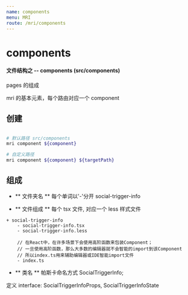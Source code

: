 ```yaml
---
name: components
menu: MRI
route: /mri/components
---
```



# components

#### 文件结构之 -- components (src/components)

pages 的组成

mri 的基本元素，每个路由对应一个 component

## 创建

```bash

# 默认路径 src/components
mri component ${component}

# 自定义路径
mri component ${component} ${targetPath}

```

## 组成

- ** 文件夹名 ** 每个单词以'-'分开 social-trigger-info

- ** 文件组成 ** 每个 tsx 文件, 对应一个 less 样式文件

```
+ social-trigger-info
    - social-trigger-info.tsx
    - social-trigger-info.less

    // 在React中，在许多场景下会使用高阶函数来包装Component；
    // 一旦使用高阶函数，那么大多数的编辑器就不会智能的import到该Component
    // 所以index.ts用来辅助编辑器或IDE智能import文件
    - index.ts
```

- ** 类名 ** 帕斯卡命名方式 SocialTriggerInfo;

定义 interface: SocialTriggerInfoProps, SocialTriggerInfoState


